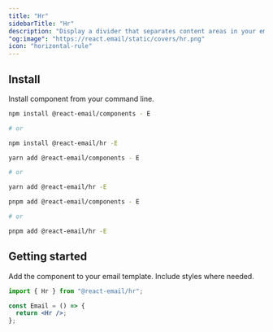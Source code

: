 ```yaml
---
title: "Hr"
sidebarTitle: "Hr"
description: "Display a divider that separates content areas in your email."
"og:image": "https://react.email/static/covers/hr.png"
icon: "horizontal-rule"
---
```


## Install

Install component from your command line.

<CodeGroup>

```sh npm
npm install @react-email/components - E

# or

npm install @react-email/hr -E
```

```sh yarn
yarn add @react-email/components - E

# or

yarn add @react-email/hr -E
```

```sh pnpm
pnpm add @react-email/components - E

# or

pnpm add @react-email/hr -E
```

</CodeGroup>

## Getting started

Add the component to your email template. Include styles where needed.

```jsx
import { Hr } from "@react-email/hr";

const Email = () => {
  return <Hr />;
};
```

<Snippet file="support.mdx" />
